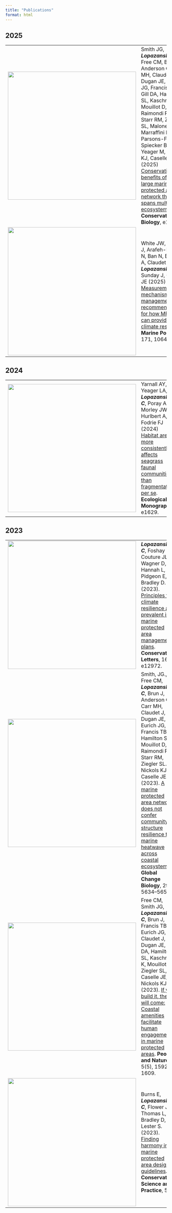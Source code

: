 ```yaml
---
title: "Publications"
format: html
---
```


## 2025

|  |  |
|------------------------------------|------------------------------------|
| [![](media/pubs/Smith%20et%20al%20(2025)%20Conservation%20Biology.jpg){height="400"}](media/pubs/Smith%20et%20al%20(2025)%20Conservation%20Biology.pdf) | Smith JG, ***Lopazanski C***, Free CM, Brun J, Anderson C, Carr MH, Claudet J, Dugan JE, Eurich JG, Francis TB, Gill DA, Hamilton SL, Kaschner K, Mouillot D, Raimondi PT, Starr RM, Ziegler SL, Malone D, Marraffini ML, Parsons-Field A, Spiecker B, Yeager M, Nickols KJ, Caselle JE. (2025) [Conservation benefits of a large marine protected area network that spans multiple ecosystems](https://doi.org/10.1111/cobi.14435). **Conservation Biology**, e14435. |
| [![](media/pubs/White%20et%20al%20(2025)%20Marine%20Policy.jpg){height="400"}](media/pubs/White%20et%20al%20(2025)%20Marine%20Policy.pdf) | White JW, Hopf J, Arafeh-Dalmau N, Ban N, Bates A, Claudet J, ***Lopazanski C***, Sunday J, Caselle JE (2025) [Measurement, mechanisms, and management recommendations for how MPAs can provide climate resilience](https://doi.org/10.1016/j.marpol.2024.106419). **Marine Policy**, 171, 106419. |

## 2024

|  |  |
|------------------------------------|------------------------------------|
| ![](media/pubs/Yarnall%20et%20al%20(2024)%20Ecological%20Monographs.jpg){height="400"} | Yarnall AY, Yeager LA, ***Lopazanski C***, Poray AK, Morley JW, Hurlbert A, Fodrie FJ (2024) [Habitat area more consistently affects seagrass faunal communities than fragmentation per se](https://doi.org/10.1002/ecm.1629). **Ecological Monographs**, e1629. |

## 2023

|  |  |
|------------------------------------|------------------------------------|
| [![](media/pubs/Lopazanski%20et%20al%20(2023)%20Conservation%20Letters.jpg){height="400"}](media/pubs/Lopazanski%20et%20al%20(2023)%20Conservation%20Letters.pdf) | ***Lopazanski C***, Foshay B, Couture JL, Wagner D, Hannah L, Pidgeon E, Bradley D. (2023). [Principles for climate resilience are prevalent in marine protected area management plans](https://doi.org/10.1111/conl.12972). **Conservation Letters**, 16, e12972. |
| [![](media/pubs/Smith%20et%20al%20(2023)%20Global%20Change%20Biology.jpg){height="400"}](media/pubs/Smith%20et%20al%20(2023)%20Global%20Change%20Biology.pdf) | Smith, JG., Free CM, ***Lopazanski C***, Brun J, Anderson CR, Carr MH, Claudet J, Dugan JE, Eurich JG, Francis TB, Hamilton SL, Mouillot D, Raimondi PT., Starr RM, Ziegler SL., Nickols KJ & Caselle JE. (2023). [A marine protected area network does not confer community structure resilience to a marine heatwave across coastal ecosystems](https://onlinelibrary.wiley.com/doi/abs/10.1111/gcb.16862). **Global Change Biology**, 29, 5634–5651. |
| [![](media/pubs/Free%20et%20al%20(2023)%20People%20and%20Nature.jpg){height="400"}](media/pubs/Free%20et%20al%20(2023)%20People%20and%20Nature.pdf) | Free CM, Smith JG, ***Lopazanski C***, Brun J, Francis TB, Eurich JG, Claudet J, Dugan JE, Gill DA, Hamilton SL, Kaschner K, Mouillot D, Ziegler SL, Caselle JE, & Nickols KJ (2023). [If you build it, they will come: Coastal amenities facilitate human engagement in marine protected areas](https://besjournals.onlinelibrary.wiley.com/doi/full/10.1002/pan3.10524). **People and Nature**, 5(5), 1592–1609. |
| [![](media/pubs/Burns et al (2023) Conservation Science and Practice.jpg){height="400"}](media/pubs/Burns et al (2023) Conservation Science and Practice.pdf) | Burns E, ***Lopazanski C***, Flower J, Thomas L, Bradley D, & Lester S. (2023). [Finding harmony in marine protected area design guidelines](https://conbio.onlinelibrary.wiley.com/doi/10.1111/csp2.12946). **Conservation Science and Practice**, 5. |
